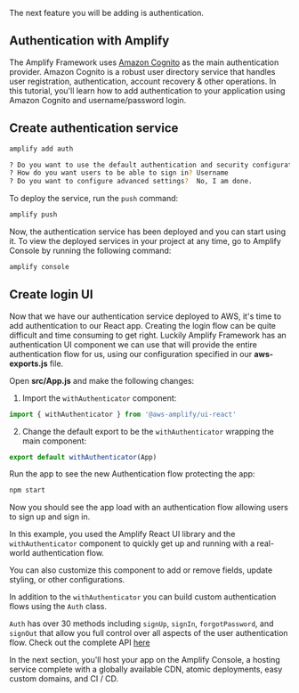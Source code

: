 The next feature you will be adding is authentication.

## Authentication with Amplify

The Amplify Framework uses [Amazon Cognito](https://aws.amazon.com/cognito/) as the main authentication provider. Amazon Cognito is a robust user directory service that handles user registration, authentication, account recovery & other operations. In this tutorial, you'll learn how to add authentication to your application using Amazon Cognito and username/password login.

## Create authentication service

```bash
amplify add auth

? Do you want to use the default authentication and security configuration? Default configuration
? How do you want users to be able to sign in? Username
? Do you want to configure advanced settings?  No, I am done.
```

To deploy the service, run the `push` command:

```bash
amplify push
```

Now, the authentication service has been deployed and you can start using it. To view the deployed services in your project at any time, go to Amplify Console by running the following command:

```bash
amplify console
```

## Create login UI

Now that we have our authentication service deployed to AWS, it's time to add authentication to our React app. Creating the login flow can be quite difficult and time consuming to get right. Luckily Amplify Framework has an authentication UI component we can use that will provide the entire authentication flow for us, using our configuration specified in our __aws-exports.js__ file.

Open __src/App.js__ and make the following changes:

1. Import the `withAuthenticator` component:

```javascript
import { withAuthenticator } from '@aws-amplify/ui-react'
```

2. Change the default export to be the `withAuthenticator` wrapping the main component:

```javascript
export default withAuthenticator(App)
```

Run the app to see the new Authentication flow protecting the app:

```bash
npm start
```

Now you should see the app load with an authentication flow allowing users to sign up and sign in.

In this example, you used the Amplify React UI library and the `withAuthenticator` component to quickly get up and running with a real-world authentication flow.

You can also customize this component to add or remove fields, update styling, or other configurations.

In addition to the `withAuthenticator` you can build custom authentication flows using the `Auth` class.

`Auth` has over 30 methods including `signUp`, `signIn`, `forgotPassword`, and `signOut` that allow you full control over all aspects of the user authentication flow. Check out the complete API [here](https://aws-amplify.github.io/amplify-js/api/classes/authclass.html)

In the next section, you'll host your app on the Amplify Console, a hosting service complete with a globally available CDN, atomic deployments, easy custom domains, and CI / CD.
